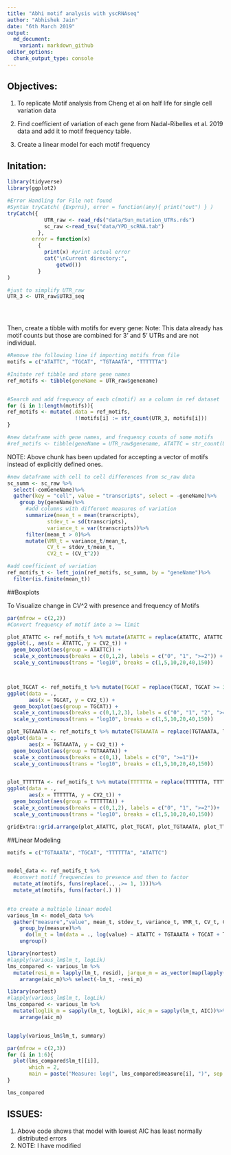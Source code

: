 ```yaml
---
title: "Abhi motif analysis with yscRNAseq"
author: "Abhishek Jain"
date: "6th March 2019"
output: 
  md_document:
    variant: markdown_github
editor_options:
  chunk_output_type: console
---
```


## Objectives: 

  1. To replicate Motif analysis from Cheng et al on half life for single cell variation data

  2. Find coefficient of variation of each gene from Nadal-Ribelles et al. 2019 data and add it to motif frequency table.
  
  3. Create a linear model for each motif frequency
  

## Initation:

```R
library(tidyverse)
library(ggplot2)
```




```R
#Error Handling for File not found
#Syntax tryCatch( {Exprns}, error = function(any){ print("out") } )
tryCatch({
            UTR_raw <- read_rds("data/Sun_mutation_UTRs.rds")
            sc_raw <-read_tsv("data/YPD_scRNA.tab")
          },
        error = function(x) 
          { 
            print(x) #print actual error
            cat("\nCurrent directory:",
                getwd())  
          }
)

#just to simplify UTR_raw
UTR_3 <- UTR_raw$UTR3_seq


  
```

Then, create a tibble with motifs for every gene:
Note: This data already has motif counts but those are combined for 3' and 5' UTRs and are not individual.


```R

#Remove the following line if importing motifs from file
motifs = c("ATATTC", "TGCAT", "TGTAAATA", "TTTTTTA")

#Initate ref tibble and store gene names
ref_motifs <- tibble(geneName = UTR_raw$genename)


#Search and add frequency of each c(motif) as a column in ref dataset
for (i in 1:length(motifs)){
ref_motifs <- mutate(.data = ref_motifs, 
                      !!motifs[i] := str_count(UTR_3, motifs[i]))
}

#new dataframe with gene names, and frequency counts of some motifs  
#ref_motifs <- tibble(geneName = UTR_raw$genename, ATATTC = str_count(UTR_3, "ATATTC"), TGCAT = str_count(UTR_3, "TGCAT"), TGTAAATA = str_count(UTR_3, "TGTAAATA"), TTTTTTA = str_count(UTR_3, "TTTTTTA"))


```

NOTE: Above chunk has been updated for accepting a vector of motifs instead of explicitly defined ones.

```R

#new dataframe with cell to cell differences from sc_raw data
sc_summ <- sc_raw %>%
  select(-comGeneName)%>%
  gather(key = "cell", value = "transcripts", select = -geneName)%>%
    group_by(geneName)%>%
      #add columns with different measures of variation
      summarize(mean_t = mean(transcripts), 
             stdev_t = sd(transcripts),
             variance_t = var(transcripts))%>%
      filter(mean_t > 0)%>%
      mutate(VMR_t = variance_t/mean_t,
             CV_t = stdev_t/mean_t,
             CV2_t = (CV_t^2))

```


```R
#add coefficient of variation
ref_motifs_t <- left_join(ref_motifs, sc_summ, by = "geneName")%>%
  filter(is.finite(mean_t))

```

##Boxplots

To Visualize change in CV^2 with presence and frequency of Motifs

```R
par(mfrow = c(2,2))
#Convert frequency of motif into a >= limit

plot_ATATTC <- ref_motifs_t %>% mutate(ATATTC = replace(ATATTC, ATATTC >= 2, 2)) %>%
ggplot(., aes(x = ATATTC, y = CV2_t)) +
  geom_boxplot(aes(group = ATATTC)) + 
  scale_x_continuous(breaks = c(0,1,2), labels = c("0", "1", ">=2")) +
  scale_y_continuous(trans = "log10", breaks = c(1,5,10,20,40,150))



plot_TGCAT <- ref_motifs_t %>% mutate(TGCAT = replace(TGCAT, TGCAT >= 3, 3)) %>%
ggplot(data = ., 
       aes(x = TGCAT, y = CV2_t)) +
  geom_boxplot(aes(group = TGCAT)) + 
  scale_x_continuous(breaks = c(0,1,2,3), labels = c("0", "1", "2", ">=3"))+
  scale_y_continuous(trans = "log10", breaks = c(1,5,10,20,40,150))

plot_TGTAAATA <- ref_motifs_t %>% mutate(TGTAAATA = replace(TGTAAATA, TGTAAATA >= 1, 1)) %>%
ggplot(data = ., 
       aes(x = TGTAAATA, y = CV2_t)) +
  geom_boxplot(aes(group = TGTAAATA)) + 
  scale_x_continuous(breaks = c(0,1), labels = c("0", ">=1"))+
  scale_y_continuous(trans = "log10", breaks = c(1,5,10,20,40,150))


plot_TTTTTTA <- ref_motifs_t %>% mutate(TTTTTTA = replace(TTTTTTA, TTTTTTA >= 2, 2)) %>%
ggplot(data = ., 
       aes(x = TTTTTTA, y = CV2_t)) +
  geom_boxplot(aes(group = TTTTTTA)) + 
  scale_x_continuous(breaks = c(0,1,2), labels = c("0", "1", ">=2"))+
  scale_y_continuous(trans = "log10", breaks = c(1,5,10,20,40,150))

gridExtra::grid.arrange(plot_ATATTC, plot_TGCAT, plot_TGTAAATA, plot_TTTTTTA, ncol=4)

```



##Linear Modeling
    
```R
motifs = c("TGTAAATA", "TGCAT", "TTTTTTA", "ATATTC")


model_data <- ref_motifs_t %>%
  #convert motif frequencies to presence and then to factor
  mutate_at(motifs, funs(replace(., .>= 1, 1)))%>%
  mutate_at(motifs, funs(factor(.) ))
        

```


```R


#to create a multiple linear model
various_lm <- model_data %>%
  gather("measure","value", mean_t, stdev_t, variance_t, VMR_t, CV_t, CV2_t)%>%
    group_by(measure)%>%  
      do(lm_t = lm(data = ., log(value) ~ ATATTC + TGTAAATA + TGCAT + TTTTTTA))%>%
    ungroup()


```


```R
library(nortest)
#lapply(various_lm$lm_t, logLik)
lms_compared <- various_lm %>% 
  mutate(resi_m = lapply(lm_t, resid), jarque_m = as_vector(map(lapply(resi_m, moments::jarque.test),1)), loglik_m = sapply(lm_t, logLik), aic_m = sapply(lm_t, AIC))%>% 
    arrange(aic_m)%>% select(-lm_t, -resi_m)
```


```R
library(nortest)
#lapply(various_lm$lm_t, logLik)
lms_compared <- various_lm %>% 
  mutate(loglik_m = sapply(lm_t, logLik), aic_m = sapply(lm_t, AIC))%>% 
    arrange(aic_m)


lapply(various_lm$lm_t, summary)

par(mfrow = c(2,3))
for (i in 1:6){
  plot(lms_compared$lm_t[[i]], 
       which = 2, 
       main = paste("Measure: log(", lms_compared$measure[i], ")", sep = "",  collapse = ""))
}

lms_compared


```




## ISSUES: 

1. Above code shows that model with lowest AIC has least normally distributed errors
2. NOTE: I have modified 



